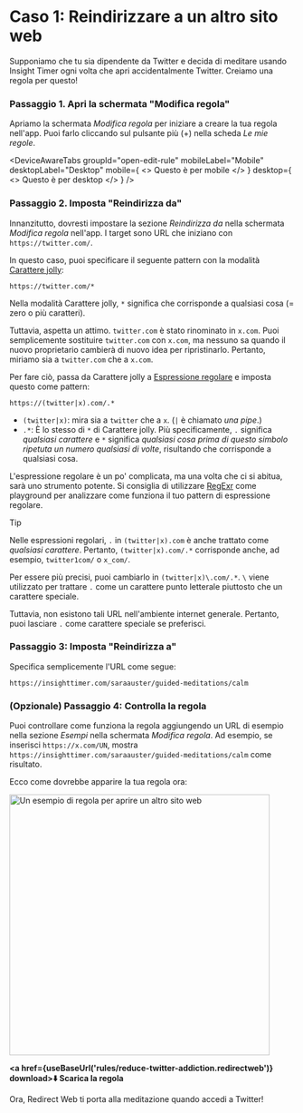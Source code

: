 
# Caso 1: Reindirizzare a un altro sito web

Supponiamo che tu sia dipendente da Twitter e decida di meditare usando Insight Timer ogni volta che apri accidentalmente Twitter. Creiamo una regola per questo!

### Passaggio 1. Apri la schermata "Modifica regola"

Apriamo la schermata *Modifica regola* per iniziare a creare la tua regola nell'app. Puoi farlo cliccando sul pulsante più (+) nella scheda *Le mie regole*.

<DeviceAwareTabs
  groupId="open-edit-rule"
  mobileLabel="Mobile"
  desktopLabel="Desktop"
  mobile={
    <>
      Questo è per mobile
    </>
  }
  desktop={
    <>
      Questo è per desktop
    </>
  }
/>

### Passaggio 2. Imposta "Reindirizza da"

Innanzitutto, dovresti impostare la sezione *Reindirizza da* nella schermata *Modifica regola* nell'app. I target sono URL che iniziano con `https://twitter.com/`.

In questo caso, puoi specificare il seguente pattern con la modalità [Carattere jolly](rule-settings#url-pattern-wildcard):

```
https://twitter.com/*
```

Nella modalità Carattere jolly, `*` significa che corrisponde a qualsiasi cosa (= zero o più caratteri).

Tuttavia, aspetta un attimo. `twitter.com` è stato rinominato in `x.com`. Puoi semplicemente sostituire `twitter.com` con `x.com`, ma nessuno sa quando il nuovo proprietario cambierà di nuovo idea per ripristinarlo. Pertanto, miriamo sia a `twitter.com` che a `x.com`.

Per fare ciò, passa da Carattere jolly a [Espressione regolare](rule-settings#url-pattern-regular-expression) e imposta questo come pattern:

```
https://(twitter|x).com/.*
```

* `(twitter|x)`: mira sia a `twitter` che a `x`. (`|` è chiamato *una pipe*.)
* `.*`: È lo stesso di `*` di Carattere jolly. Più specificamente, `.` significa *qualsiasi carattere* e `*` significa *qualsiasi cosa prima di questo simbolo ripetuta un numero qualsiasi di volte*, risultando che corrisponde a qualsiasi cosa.

L'espressione regolare è un po' complicata, ma una volta che ci si abitua, sarà uno strumento potente. Si consiglia di utilizzare [RegExr](https://regexr.com) come playground per analizzare come funziona il tuo pattern di espressione regolare.

> [!TIP]
> Nelle espressioni regolari, `.` in `(twitter|x).com` è anche trattato come *qualsiasi carattere*. Pertanto, `(twitter|x).com/.*` corrisponde anche, ad esempio, `twitter1com/` o `x_com/`.
>
> Per essere più precisi, puoi cambiarlo in `(twitter|x)\.com/.*`. `\` viene utilizzato per trattare `.` come un carattere punto letterale piuttosto che un carattere speciale.
>
> Tuttavia, non esistono tali URL nell'ambiente internet generale. Pertanto, puoi lasciare `.` come carattere speciale se preferisci.

### Passaggio 3: Imposta "Reindirizza a"

Specifica semplicemente l'URL come segue:

```
https://insighttimer.com/saraauster/guided-meditations/calm
```

### (Opzionale) Passaggio 4: Controlla la regola

Puoi controllare come funziona la regola aggiungendo un URL di esempio nella sezione *Esempi* nella schermata *Modifica regola*. Ad esempio, se inserisci `https://x.com/UN`, mostra `https://insighttimer.com/saraauster/guided-meditations/calm` come risultato.

Ecco come dovrebbe apparire la tua regola ora:

<Image src={RuleCreationOpenAnotherWebsiteRulePreview} alt="Un esempio di regola per aprire un altro sito web" height="460" hasRoundedCorners hasShadow />

**<a href={useBaseUrl('rules/reduce-twitter-addiction.redirectweb')} download>⬇️ Scarica la regola</a>**

Ora, Redirect Web ti porta alla meditazione quando accedi a Twitter!
